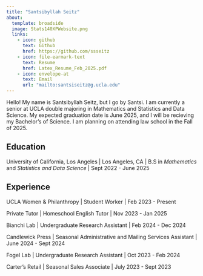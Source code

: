 ```yaml
---
title: "Santsibyllah Seitz"
about:
  template: broadside
  image: Stats140XPWebsite.png
  links:
    - icon: github
      text: Github
      href: https://github.com/ssseitz
    - icon: file-earmark-text
      text: Resume
      href: Latex_Resume_Feb_2025.pdf
    - icon: envelope-at
      text: Email
      url: "mailto:santsiseitz@g.ucla.edu" 
---
```


Hello! My name is Santsibyllah Seitz, but I go by Santsi. I am currently a senior at UCLA double majoring in Mathematics and Statistics and Data Science. My expected graduation date is June 2025, and I will be recieving my Bachelor's of Science. I am planning on attending law school in the Fall of 2025.

## Education

University of California, Los Angeles \| Los Angeles, CA \| B.S in *Mathematics* and *Statistics and Data Science* \| Sept 2022 - June 2025

## Experience

UCLA Women & Philanthropy \| Student Worker \| Feb 2023 - Present

Private Tutor \| Homeschool English Tutor \| Nov 2023 - Jan 2025

Bianchi Lab \| Undergraduate Research Assistant \| Feb 2024 - Dec 2024

Candlewick Press \| Seasonal Administrative and Mailing Services Assistant \| June 2024 - Sept 2024

Fogel Lab \| Undergraduate Research Assistant \| Oct 2023 - Feb 2024

Carter's Retail \| Seasonal Sales Associate \| July 2023 - Sept 2023
